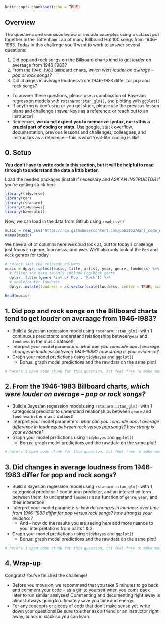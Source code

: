 ```r
knitr::opts_chunk$set(echo = TRUE)
```

## Overview

The questions and exercises below all include examples using a dataset put together in the Tottenham Lab of many Billboard Hot 100 songs from 1946-1983. Today in this challenge you'll want to work to answer several questions:

1. Did pop and rock songs on the Billboard charts tend to get *louder* on averaage from 1946-1983?
2. From the 1946-1983 Billboard charts, *which were louder on average -- pop or rock songs?*
3. Did changes in average loudness from 1946-1983 differ for pop and rock songs?


* To answer these questions, please use a combination of Bayesian regression models with `rstanarm::stan_glm()`, and plotting with `ggplot()`
* If anything is confusing or you get stuck, please use the previous lesson plans and challenge answer keys as a reference, or reach out to an instructor!
* Remember, **we do not expect you to memorize syntax, nor is this a crucial part of coding or stats**. Use google, stack overflow, documentation, previous lessons and challenges, colleagues, and instructors as a reference -- this is what 'real-life' coding is like!

## 0. Setup 

**You don't have to write code in this section, but it will be helpful to read through to understand the data a little better.** 

Load the needed packages (install if necessary and *ASK AN INSTRUCTOR* if you're getting stuck here

```r
library(tidyverse)
library(car)
library(rstanarm)
library(tidybayes)
library(bayesplot)
```

Now, we can load in the data from Github using `read_csv()`

```r
music = read_csv('https://raw.githubusercontent.com/pab2163/danl_code_workshop/main/data/familiar_music_database.csv')
names(music)
```
We have a lot of columns here we could look at, but for today's challenge just focus on genre, loudnesss, and year. We'll also only look at the `Pop` and `Rock` genres for today

```r
# select just the relevant columns
music = dplyr::select(music, title, artist, year, genre, loudness) %>%
  # filter the data to only include Pop/Rock genre
  dplyr::filter(genre %in% c('Pop', 'Rock')) %>%
  # scale/center loudness
  dplyr::mutate(loudness = as.vector(scale(loudness, center = TRUE, scale = TRUE)))
```

```r
head(music)
```


## 1. Did pop and rock songs on the Billboard charts tend to get *louder* on averaage from 1946-1983?

* Build a Bayesian regression model using `rstanarm::stan_glm()` with 1 continuous predictor to understand relationships between`year` and `loudness` in the music dataset!
* Interpret your model parameters: *what can you conclude about average changes in loudness between 1946-1983? how strong is your evidence?*
* Graph your model predictions using `tidybayes` and `ggplot()`
  * Bonus: graph model predictions and the raw data on the same plot!


```r
# here's 1 open code chunk for this question, but feel free to make more!

```




## 2. From the 1946-1983 Billboard charts, *which were louder on average -- pop or rock songs?*

* Build a Bayesian regression model using `rstanarm::stan_glm()` with 1 categorical predictor to understand relationships between `genre` and `loudness` in the music dataset!
* Interpret your model parameters: *what can you conclude about average difference in loudness between rock versus pop songs? how strong is your evidence?*
* Graph your model predictions using `tidybayes` and `ggplot()`
  * Bonus: graph model predictions and the raw data on the same plot!
  

```r
# here's 1 open code chunk for this question, but feel free to make more!

```
  
## 3. Did changes in average loudness from 1946-1983 differ for pop and rock songs?

* Build a Bayesian regression model using `rstanarm::stan_glm()` with 1 categorical predictor, 1 continuous predictor, and an interaction term between them, to understand `loudness` as a function of `genre`, `year`, and their interaction.
* Interpret your model parameters: *how do changes in loudness over time from 1946-1983 differ for pop versus rock songs? how strong is your evidence?*
  * And -- how do the results you are seeing here add more nuance to your interpretations from parts 1 & 2. 
* Graph your model predictions using `tidybayes` and `ggplot()`
  * Bonus: graph model predictions and the raw data on the same plot!
  
  
```r
# here's 1 open code chunk for this question, but feel free to make more!

```



## 4. Wrap-up

Congrats! You've finished the challenge! 

* Before you move on, we recommend that you take 5 minutes to go back and comment your code -- as a gift to yourself when you come back later to run similar analyses! Commenting and documenting right away is almost always going to ultimately save you time and energy.
* For any concepts or pieces of code that don't make sense yet, write down your questions! Be sure to either ask a friend or an instructor right away, or ask in slack so you can learn.


  
